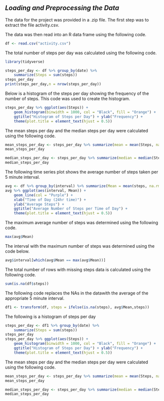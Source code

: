 *Loading and Preprocessing the Data*
--------------------------------------
The data for the project was provided in a .zip file. The first step was to extract the file activity.csv.

The data was then read into an R data frame using the following code.

```r
df <- read.csv("activity.csv")
```


The total number of steps per day was calculated using the following code.
```r
library(tidyverse)
```

```r
steps_per_day <- df %>% group_by(date) %>%
    summarize(Steps = sum(steps))
steps_per_day
print(steps_per_day,n = nrow(steps_per_day))
```

Below is a histogram of the steps per day showing the frequency of the number of steps. This code was used to create the histogram.

```r
steps_per_day %>% ggplot(aes(Steps)) +
    geom_histogram(binwidth = 1000, col = "Black", fill = "Orange") +
    ggtitle("Histogram of Steps per Day") + ylab("Frequency") +
    theme(plot.title = element_text(hjust = 0.5))
```

The mean steps per day and the median steps per day were calculated using the following code.

```r
mean_steps_per_day <- steps_per_day %>% summarize(mean = mean(Steps, na.rm = TRUE))
mean_steps_per_day

median_steps_per_day <- steps_per_day %>% summarize(median = median(Steps,na.rm = TRUE))
median_steps_per_day
```

The following time series plot shows the average number of steps taken per 5 minute interval.

```r
avg <- df %>% group_by(interval) %>% summarize(Mean = mean(steps, na.rm = TRUE)) 
avg %>% ggplot(aes(interval, Mean)) +
    geom_line(col = "Purple") +
    xlab("Time of Day (24hr time)") +
    ylab("Average Steps") +
    ggtitle("Average Number of Steps per Time of Day") +
    theme(plot.title = element_text(hjust = 0.5))
```

The maximum average number of steps was determined using the following code.

```r
max(avg$Mean)
```

The interval with the maximum number of steps was determined using the code below.

```r
avg$interval[which(avg$Mean == max(avg$Mean))]
```

The total number of rows with missing steps data is calculated using the following code.

```r
sum(is.na(df$steps))
```

The following code replaces the NAs in the datawith the average of the appropriate 5 minute interval.

```r
df1 <- transform(df, steps = ifelse(is.na(steps), avg$Mean,steps))
```

The following is a histogram of steps per day

```r
steps_per_day <- df1 %>% group_by(date) %>%
    summarize(Steps = sum(steps))
steps_per_day
steps_per_day %>% ggplot(aes(Steps)) +
    geom_histogram(binwidth = 1000, col = "Black", fill = "Orange") +
    ggtitle("Histogram of Steps per Day") + ylab("Frequency") +
    theme(plot.title = element_text(hjust = 0.5))
```

The mean steps per day and the median steps per day were calculated using the following code.

```r
mean_steps_per_day <- steps_per_day %>% summarize(mean = mean(Steps, na.rm = TRUE))
mean_steps_per_day

median_steps_per_day <- steps_per_day %>% summarize(median = median(Steps,na.rm = TRUE))
median_steps_per_day
```

